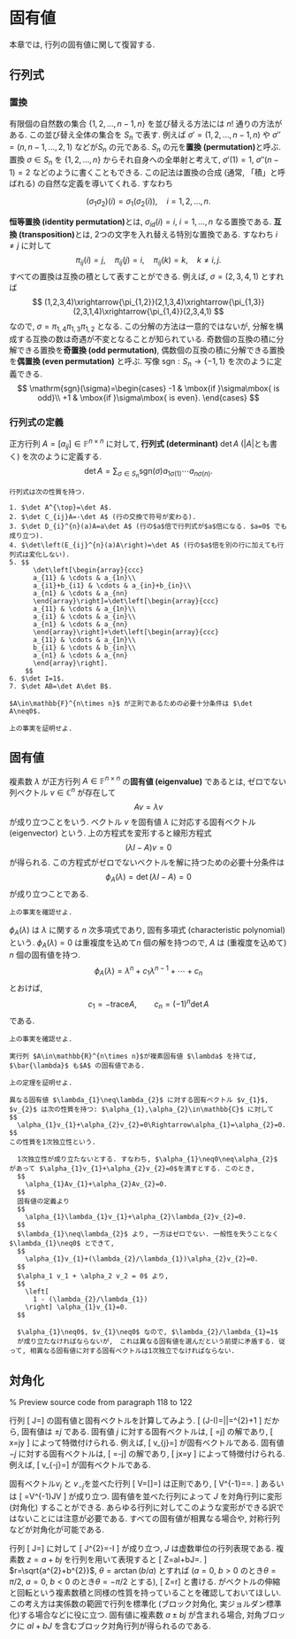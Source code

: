 # 固有値 {#eigen}

本章では, 行列の固有値に関して復習する. 


## 行列式 

### 置換

有限個の自然数の集合 $\{1,2,\dots,n-1,n\}$ を並び替える方法には $n!$ 通りの方法がある. この並び替え全体の集合を
$S_n$ で表す. 例えば $\sigma'=(1,2,\dots,n-1,n)$ や $\sigma''=(n,n-1,\dots,2,1)$
などが$S_{n}$ の元である. $S_{n}$ の元を**置換 (permutation)**と呼ぶ. 置換 $\sigma\in S_{n}$ を $\{1,2,\dots,n\}$
からそれ自身への全単射と考えて, $\sigma'(1)=1$, $\sigma''(n-1)=2$ などのように書くこともできる.
この記法は置換の合成 (通常, 「積」と呼ばれる) の自然な定義を導いてくれる. すなわち

$$
  (\sigma_{1}\sigma_{2})(i)=\sigma_{1}(\sigma_{2}(i)),\quad i=1,2,\dots,n.
$$

**恒等置換 (identity permutation)**とは, $\sigma_{id}(i)=i$, $i=1,\dots,n$ なる置換である. **互換 (transposition)**とは, 2つの文字を入れ替える特別な置換である. すなわち $i\neq j$ に対して 
$$
  \pi_{ij}(i)=j,\quad\pi_{ij}(j)=i,\quad\pi_{ij}(k)=k,\quad k\neq i,j.
$$
すべての置換は互換の積として表すことができる. 例えば, $\sigma=(2,3,4,1)$ とすれば
$$
  (1,2,3,4)\xrightarrow{\pi_{1,2}}(2,1,3,4)\xrightarrow{\pi_{1,3}}(2,3,1,4)\xrightarrow{\pi_{1,4}}(2,3,4,1)
$$
なので, $\sigma=\pi_{1,4}\pi_{1,3}\pi_{1,2}$ となる. この分解の方法は一意的ではないが, 分解を構成する互換の数は奇遇が不変となることが知られている. 奇数個の互換の積に分解できる置換を**奇置換 (odd permutation)**,
偶数個の互換の積に分解できる置換を**偶置換 (even permutation)** と呼ぶ. 写像 $\mathrm{sgn}:S_{n}\to\{-1,1\}$ を次のように定義できる.
$$
  \mathrm{sgn}(\sigma)=\begin{cases}
  -1 & \mbox{if }\sigma\mbox{ is odd}\\
  +1 & \mbox{if }\sigma\mbox{ is even}.
  \end{cases}
$$

### 行列式の定義

正方行列 $A=[a_{ij}]\in\mathbb{F}^{n\times n}$ に対して, **行列式 (determinant)** $\det A$ ($|A|$とも書く) を次のように定義する. 
$$
  \det A=\sum_{\sigma\in S_{n}}\mathrm{sgn}(\sigma)a_{1\sigma(1)}\cdots a_{n\sigma(n)}.
$$

```proposition
行列式は次の性質を持つ.

1. $\det A^{\top}=\det A$.
2. $\det C_{ij}A=-\det A$ (行の交換で符号が変わる).
3. $\det D_{i}^{n}(a)A=a\det A$ (行の$a$倍で行列式が$a$倍になる. $a=0$ でも成り立つ). 
4. $\det\left(E_{ij}^{n}(a)A\right)=\det A$ (行の$a$倍を別の行に加えても行列式は変化しない).
5. $$
      \det\left[\begin{array}{ccc}
      a_{11} & \cdots & a_{1n}\\
      a_{i1}+b_{i1} & \cdots & a_{in}+b_{in}\\
      a_{n1} & \cdots & a_{nn}
      \end{array}\right]=\det\left[\begin{array}{ccc}
      a_{11} & \cdots & a_{1n}\\
      a_{i1} & \cdots & a_{in}\\
      a_{n1} & \cdots & a_{nn}
      \end{array}\right]+\det\left[\begin{array}{ccc}
      a_{11} & \cdots & a_{1n}\\
      b_{i1} & \cdots & b_{in}\\
      a_{n1} & \cdots & a_{nn}
      \end{array}\right].
    $$
6. $\det I=1$.
7. $\det AB=\det A\det B$.

```

```block2
$A\in\mathbb{F}^{n\times n}$ が正則であるための必要十分条件は $\det A\neq0$. 
```

```block2
上の事実を証明せよ.
```

## 固有値

複素数 $\lambda$ が正方行列 $A\in\mathbb{F}^{n\times n}$ の**固有値 (eigenvalue)**
であるとは, ゼロでない列ベクトル $v\in\mathbb{C}^{n}$ が存在して 
$$
  Av=\lambda v
$$
が成り立つことをいう. ベクトル $v$ を固有値 $\lambda$ に対応する固有ベクトル (eigenvector) という.
上の方程式を変形すると線形方程式
$$
  (\lambda I-A)v=0
$$
が得られる. この方程式がゼロでないベクトルを解に持つための必要十分条件は
$$
  \phi_{A}(\lambda)=\det(\lambda I-A)=0
$$
が成り立つことである. 

```block2
上の事実を確認せよ. 
```

$\phi_{A}(\lambda)$ は $\lambda$ に関する $n$ 次多項式であり,
固有多項式 (characteristic polynomial) という. $\phi_{A}(\lambda)=0$ は重複度を込めて$n$ 個の解を持つので, $A$ は (重複度を込めて) $n$ 個の固有値を持つ. 
$$
  \phi_{A}(\lambda)=\lambda^{n}+c_{1}\lambda^{n-1}+\cdots+c_{n}
$$
とおけば, 
$$
  c_{1}=-\mathrm{trace}A,\qquad c_{n}=(-1)^{n}\det A
$$
である.

```block2
上の事実を確認せよ. 
```

```theorem
実行列 $A\in\mathbb{R}^{n\times n}$が複素固有値 $\lambda$ を持てば, $\bar{\lambda}$ も$A$ の固有値である.
```

```block2
上の定理を証明せよ.
```

```theorem
異なる固有値 $\lambda_{1}\neq\lambda_{2}$ に対する固有ベクトル $v_{1}$, $v_{2}$ は次の性質を持つ: $\alpha_{1},\alpha_{2}\in\mathbb{C}$ に対して
$$
  \alpha_{1}v_{1}+\alpha_{2}v_{2}=0\Rightarrow\alpha_{1}=\alpha_{2}=0.
$$ 
この性質を1次独立性という. 
```

```proof
  1次独立性が成り立たないとする. すなわち, $\alpha_{1}\neq0\neq\alpha_{2}$ があって $\alpha_{1}v_{1}+\alpha_{2}v_{2}=0$を満すとする. このとき, 
  $$
    \alpha_{1}Av_{1}+\alpha_{2}Av_{2}=0.
  $$
  固有値の定義より
  $$
    \alpha_{1}\lambda_{1}v_{1}+\alpha_{2}\lambda_{2}v_{2}=0.
  $$
  $\lambda_{1}\neq\lambda_{2}$ より, 一方はゼロでない. 一般性を失うことなく$\lambda_{1}\neq0$ とできて,
  $$
    \alpha_{1}v_{1}+(\lambda_{2}/\lambda_{1})\alpha_{2}v_{2}=0.
  $$
  $\alpha_1 v_1 + \alpha_2 v_2 = 0$ より,
  $$
    \left[
      1 - (\lambda_{2}/\lambda_{1})
    \right] \alpha_{1}v_{1}=0.
  $$
  
  $\alpha_{1}\neq0$, $v_{1}\neq0$ なので, $\lambda_{2}/\lambda_{1}=1$
  が成り立たなければならないが,　これは異なる固有値を選んだという前提に矛盾する. 従って, 相異なる固有値に対する固有ベクトルは1次独立でなければならない. 
```


## 対角化

% Preview source code from paragraph 118 to 122


\section{例題: 対角化}

行列 
\[
J=\left[\begin{array}{cc}
0 & -1\\
1 & 0
\end{array}\right]
\]
の固有値と固有ベクトルを計算してみよう. 
\[
\det(\lambda J-I)=\left|\left[\begin{array}{cc}
\lambda & 1\\
-1 & \lambda
\end{array}\right]\right|=\lambda^{2}+1
\]
だから, 固有値は $\pm j$ である. 固有値 $j$ に対する固有ベクトルは, 
\[
\left[\begin{array}{cc}
0 & -1\\
1 & 0
\end{array}\right]\left[\begin{array}{c}
x\\
y
\end{array}\right]=j\left[\begin{array}{c}
x\\
y
\end{array}\right]
\]
の解であり, 
\[
x=jy
\]
によって特徴付けられる. 例えば, 
\[
v_{j}=\left[\begin{array}{c}
j\\
1
\end{array}\right]
\]
が固有ベクトルである. 固有値 $-j$ に対する固有ベクトルは, 
\[
\left[\begin{array}{cc}
0 & -1\\
1 & 0
\end{array}\right]\left[\begin{array}{c}
x\\
y
\end{array}\right]=-j\left[\begin{array}{c}
x\\
y
\end{array}\right]
\]
の解であり, 
\[
jx=y
\]
によって特徴付けられる. 例えば, 
\[
v_{-j}=\left[\begin{array}{c}
1\\
j
\end{array}\right]
\]
が固有ベクトルである. 

固有ベクトル$v_{j}$ と $v_{-j}$を並べた行列
\[
V=[\begin{array}{cc}
v_{j} & v_{-j}\end{array}]=\left[\begin{array}{cc}
j & 1\\
1 & j
\end{array}\right]
\]
は正則であり, 
\[
V^{-1}=\frac{1}{j^{2}-1}\left[\begin{array}{cc}
j & -1\\
-1 & j
\end{array}\right]=\left[\begin{array}{cc}
-j/2 & 1/2\\
1/2 & -j/2
\end{array}\right].
\]
\begin{align*}
V\left[\begin{array}{cc}
j & 0\\
0 & -j
\end{array}\right]V^{-1} & =\left[\begin{array}{cc}
j & 1\\
1 & j
\end{array}\right]\left[\begin{array}{cc}
j & 0\\
0 & -j
\end{array}\right]\left[\begin{array}{cc}
-j/2 & 1/2\\
1/2 & -j/2
\end{array}\right]\\
 & =\left[\begin{array}{cc}
-1 & -j\\
j & 1
\end{array}\right]\left[\begin{array}{cc}
-j/2 & 1/2\\
1/2 & -j/2
\end{array}\right]\\
 & =\left[\begin{array}{cc}
0 & -1\\
1 & 0
\end{array}\right]\\
 & =J.
\end{align*}
あるいは
\[
\left[\begin{array}{cc}
j & 0\\
0 & -j
\end{array}\right]=V^{-1}JV
\]
が成り立つ. 固有値を並べた行列によって $J$ を対角行列に変形 (対角化) することができる. あらゆる行列に対してこのような変形ができる訳ではないことには注意が必要である.
すべての固有値が相異なる場合や, 対称行列などが対角化が可能である. 

\section{補論}

行列
\[
J=\left[\begin{array}{cc}
0 & -1\\
1 & 0
\end{array}\right]
\]
に対して 
\[
J^{2}=-I
\]
が成り立つ, $J$ は虚数単位の行列表現である. 複素数 $z=a+bj$ を行列を用いて表現すると 
\[
Z=aI+bJ=\left[\begin{array}{cc}
a & -b\\
b & a
\end{array}\right].
\]
$r=\sqrt{a^{2}+b^{2}}$, $\theta=\arctan(b/a)$ とすれば ($a=0$, $b>0$
のとき$\theta=\pi/2$, $a=0$, $b<0$ のとき$\theta=-\pi/2$ とする), 
\[
Z=r\left[\begin{array}{cc}
\cos\theta & -\sin\theta\\
\sin\theta & \cos\theta
\end{array}\right]
\]
と書ける. 
\begin{align*}
Z\left[\begin{array}{c}
x_{1}\\
x_{2}
\end{array}\right] & =r\left[\begin{array}{cc}
\cos\theta & -\sin\theta\\
\sin\theta & \cos\theta
\end{array}\right]\left[\begin{array}{c}
x_{1}\\
x_{2}
\end{array}\right]
\end{align*}
がベクトルの伸縮と回転という複素数積と同様の性質を持っていることを確認しておいてほしい. この考え方は実係数の範囲で行列を標準化 (ブロック対角化,
実ジョルダン標準化)する場合などに役に立つ.\footnote{この講義では複素数の範囲で標準化を考える.} 固有値に複素数 $a\pm bj$
が含まれる場合, 対角ブロックに $aI+bJ$ を含むブロック対角行列が得られるのである. 




